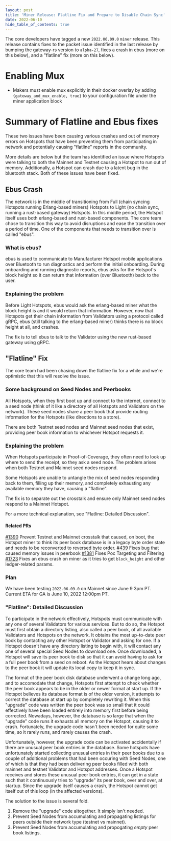```yaml
---
layout: post
title: 'Miner Release: Flatline Fix and Prepare to Disable Chain Sync'
date: 2022-06-10
hide_table_of_contents: true
---
```


The core developers have tagged a new `2022.06.09.0` `miner` release. This release contains fixes to
the packet issue identified in the last release by bumping the gateway-rs version to `alpha-27`,
fixes a crash in ebus (more on this below), and a "flatline" fix (more on this below).

<!--truncate-->

# Enabling Mux

- Makers must enable mux explicitly in their docker overlay by adding
  `{gateway_and_mux_enable, true}` to your configuration file under the miner application block

# Summary of Flatline and Ebus fixes

These two issues have been causing various crashes and out of memory errors on Hotspots that have
been preventing them from participating in network and potentially causing "flatline" reports in the
community.

More details are below but the team has identified an issue where Hotspots were talking to both the
Mainnet and Testnet causing a Hotspot to run out of memory. Additionally, a Hotspot can crash due to
a latent bug in the bluetooth stack. Both of these issues have been fixed.

## Ebus Crash

The network is in the middle of transitioning from Full (chain syncing Hotspots running Erlang-based
miners) Hotspots to Light (no chain sync, running a rust-based gateway) Hotspots. In this middle
period, the Hotspot itself uses both erlang-based and rust-based components. The core team chose to
transition this way to avoid disruptions and ease the transition over a period of time. One of the
components that needs to transition over is called "ebus".

### What is ebus?

ebus is used to communicate to Manufacturer Hotspot mobile applications over Bluetooth to run
diagnostics and perform the initial onboarding. During onboarding and running diagnostic reports,
ebus asks for the Hotspot's block height so it can return that information (over Bluetooth) back to
the user.

### Explaining the problem

Before Light Hotspots, ebus would ask the erlang-based miner what the block height is and it would
return that information. However, now that Hotspots get their chain information from Validators
using a protocol called gRPC, ebus (still talking to the erlang-based miner) thinks there is no
block height at all, and crashes.

The fix is to tell ebus to talk to the Validator using the new rust-based gateway using gRPC.

## "Flatline" Fix

The core team had been chasing down the flatline fix for a while and we're optimistic that this will
resolve the issue.

### Some background on Seed Nodes and Peerbooks

All Hotspots, when they first boot up and connect to the internet, connect to a seed node (think of
it like a directory of all Hotspots and Validators on the network). These seed nodes share a peer
book that provide routing information for the Hotspots (like directions to a store).

There are both Testnet seed nodes and Mainnet seed nodes that exist, providing peer book information
to whichever Hotspot requests it.

### Explaining the problem

When Hotspots participate in Proof-of-Coverage, they often need to look up where to send the
receipt, so they ask a seed node. The problem arises when both Testnet and Mainnet seed nodes
respond.

Some Hotspots are unable to untangle the mix of seed nodes responding back to them, filling up their
memory, and completely exhausting any available memory they have, causing a "flatline".

The fix is to separate out the crosstalk and ensure only Mainnet seed nodes respond to a Mainnet
Hotspot.

For a more technical explanation, see "Flatline: Detailed Discussion".

#### Related PRs

[#1390](https://github.com/helium/blockchain-core/pull/1390) Prevent Testnet and Mainnet crosstalk
that caused, on boot, the Hotspot miner to think its peer book database is in a legacy byte order
state and needs to be reconverted to reversed byte order.
[#439](https://github.com/helium/erlang-libp2p/pull/439) Fixes bug that caused memory issues in
peerbook [#1381](https://github.com/helium/blockchain-core/pull/1381) Fixes Poc Targeting and
Filtering [#1723](https://github.com/helium/miner/pull/1723) Fixes an ebus crash on miner as it
tries to get `block_height` and other ledger-related params.

### Plan

We have been testing `2022.06.09.0` on Mainnet since June 9 3pm PT. Current ETA for GA is June 10,
2022 12:00pm PT.

### "Flatline": Detailed Discussion

To participate in the network effectively, Hotspots must communicate with any one of several
Validators for various services. But to do so, the Hotspot must first obtain a directory listing,
also called a peer book, of all available Validators and Hotspots on the network. It obtains the
most up-to-date peer book by contacting any other Hotspot or Validator and asking for one. If a
Hotspot doesn't have any directory listing to begin with, it will contact any one of several special
Seed Nodes to download one. Once downloaded, a Hotspot will save its peer book to disk so that it
can avoid having to ask for a full peer book from a seed on reboot. As the Hotspot hears about
changes to the peer book it will update its local copy to keep it in sync.

The format of the peer book disk database underwent a change long ago, and to accomodate that
change, Hotspots first attempt to check whether the peer book appears to be in the older or newer
format at start up. If the Hotspot believes its database format is of the older version, it attempts
to correct the database at start up by completely rewriting it. When this "upgrade" code was written
the peer book was so small that it could effectively have been loaded entirely into memory first
before being corrected. Nowadays, however, the database is so large that when the "upgrade" code
runs it exhausts all memory on the Hotspot, causing it to crash. Fortunately, the upgrade code
hasn't been needed for quite some time, so it rarely runs, and rarely causes the crash.

Unfortunately, however, the upgrade code can be activated accidentally if there are unusual peer
book entries in the database. Some hotspots have unfortunately started collecting unusual entries in
their peer books due to a couple of additional problems that had been occuring with Seed Nodes, one
of which is that they had been delivering peer books filled with both mainnet and testnet Validator
and Hotspot addresses. Once a Hotspot receives and stores these unusual peer book entries, it can
get in a state such that it continuously tries to "upgrade" its peer book, over and over, at
startup. Since the upgrade itself causes a crash, the Hotspot cannot get itself out of this loop (in
the affected versions).

The solution to the issue is several fold.

1. Remove the "upgrade" code altogether. It simply isn't needed.
2. Prevent Seed Nodes from accumulating and propagating listings for peers outside their network
   type (testnet vs mainnet).
3. Prevent Seed Nodes from accumulating and propogating _empty_ peer book listings.
